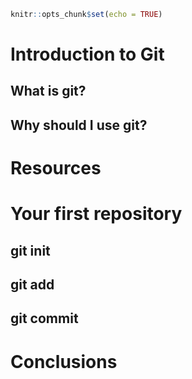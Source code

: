 ```r
knitr::opts_chunk$set(echo = TRUE)
```

# Introduction to Git

## What is git?

## Why should I use git?

# Resources

# Your first repository

## git init

## git add

## git commit

# Conclusions